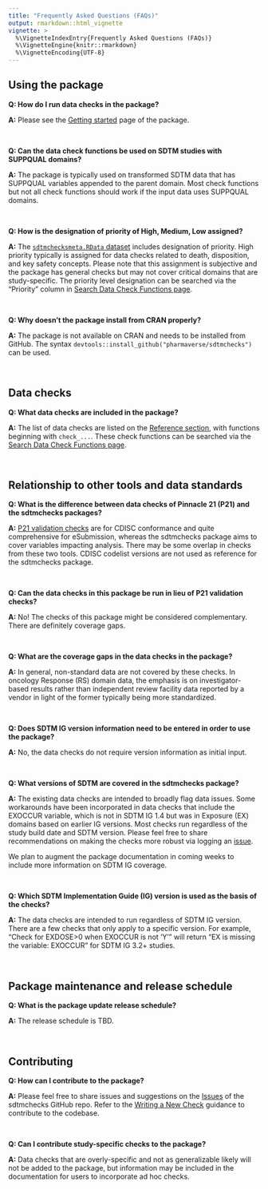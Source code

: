 ```yaml
---
title: "Frequently Asked Questions (FAQs)"
output: rmarkdown::html_vignette
vignette: >
  %\VignetteIndexEntry{Frequently Asked Questions (FAQs)}
  %\VignetteEngine{knitr::rmarkdown}
  %\VignetteEncoding{UTF-8}
---
```


 
## Using the package

**Q: How do I run data checks in the package?**

**A:** Please see the [Getting started](https://pharmaverse.github.io/sdtmchecks/articles/sdtmchecks.html) page of the package.

<br>

**Q: Can the data check functions be used on SDTM studies with SUPPQUAL domains?**

**A:** The package is typically used on transformed SDTM data that has SUPPQUAL variables appended to the parent domain. Most check functions but not all check functions should work if the input data uses SUPPQUAL domains. 

<br>

**Q: How is the designation of priority of High, Medium, Low assigned?**

**A:** The [`sdtmchecksmeta.RData` dataset](https://pharmaverse.github.io/sdtmchecks/reference/sdtmchecksmeta.html) includes designation of priority. High priority typically is assigned for data checks related to death, disposition, and key safety concepts. Please note that this assignment is subjective and the package has general checks but may not cover critical domains that are study-specific. The priority level designation can be searched via the "Priority" column in [Search Data Check Functions page](https://pharmaverse.github.io/sdtmchecks/articles/search_checks.html). 

<br>

**Q: Why doesn't the package install from CRAN properly?**

**A:** The package is not available on CRAN and needs to be installed from GitHub. The syntax `devtools::install_github("pharmaverse/sdtmchecks")` can be used.

<br>
 
## Data checks

**Q: What data checks are included in the package?**

**A:** The list of data checks are listed on the [Reference section](https://pharmaverse.github.io/sdtmchecks/reference/index.html#data-checks), with functions beginning with `check_...`. These check functions can be searched via the [Search Data Check Functions page](https://pharmaverse.github.io/sdtmchecks/articles/search_checks.html). 

<br>

## Relationship to other tools and data standards

**Q: What is the difference between data checks of Pinnacle 21 (P21) and the sdtmchecks packages?**

**A:** [P21 validation checks](https://www.pinnacle21.com/validation-rules/sdtm) are for CDISC conformance and quite comprehensive for eSubmission, whereas the sdtmchecks package aims to cover variables impacting analysis. There may be some overlap in checks from these two tools. CDISC codelist versions are not used as  reference for the sdtmchecks package. 

<br>

**Q: Can the data checks in this package be run in lieu of P21 validation checks?**

**A:** No! The checks of this package might be considered complementary. There are definitely coverage gaps. 

<br> 

**Q: What are the coverage gaps in the data checks in the package?**

**A:** In general, non-standard data are not covered by these checks. In oncology Response (RS) domain data, the emphasis is on investigator-based results rather than independent review facility data reported by a vendor in light of the former typically being more standardized. 

<br>


**Q: Does SDTM IG version information need to be entered in order to use the package?**

**A:** No, the data checks do not require version information as initial input. 

<br>

**Q: What versions of SDTM are covered in the sdtmchecks package?**

**A:** The existing data checks are intended to broadly flag data issues. Some workarounds have been incorporated in data checks that include the EXOCCUR variable, which is not in SDTM IG 1.4 but was in Exposure (EX) domains based on earlier IG versions. Most checks run regardless of the study build date and SDTM version. Please feel free to share recommendations on making the checks more robust via logging an [issue](https://github.com/pharmaverse/sdtmchecks/issues).

We plan to augment the package documentation in coming weeks to include more information on SDTM IG coverage. 

<br>

**Q: Which SDTM Implementation Guide (IG) version is used as the basis of the checks?**

**A:** The data checks are intended to run regardless of SDTM IG version. There are a few checks that only apply to a specific version. For example, "Check for EXDOSE>0 when EXOCCUR is not 'Y'" will return "EX is missing the variable: EXOCCUR" for SDTM IG 3.2+ studies. 

<br>

## Package maintenance and release schedule
 

**Q: What is the package update release schedule?**

**A:** The release schedule is TBD.

<br>

## Contributing


**Q: How can I contribute to the package?**

**A:** Please feel free to share issues and suggestions on the [Issues](https://github.com/pharmaverse/sdtmchecks/issues) of the sdtmchecks GitHub repo. Refer to the [Writing a New Check](https://pharmaverse.github.io/sdtmchecks/articles/write_a_check.html) guidance to contribute to the codebase.

<br>

**Q: Can I contribute study-specific checks to the package?**

**A:** Data checks that are overly-specific and not as generalizable likely will not be added to the package, but information may be included in the documentation for users to incorporate ad hoc checks. 

<br>
